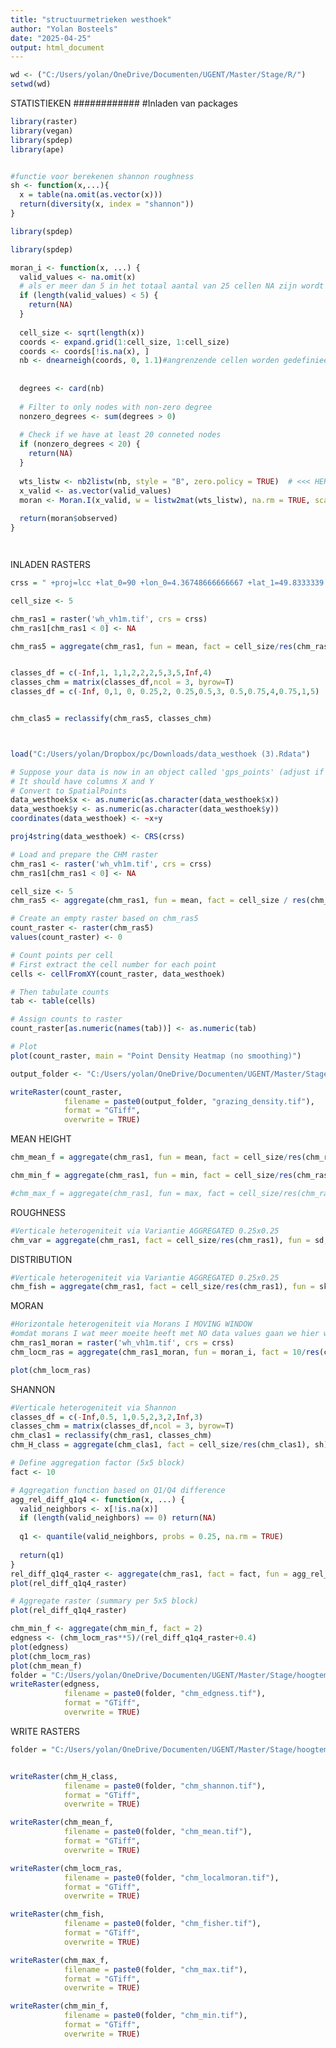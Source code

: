 ```yaml
---
title: "structuurmetrieken westhoek"
author: "Yolan Bosteels"
date: "2025-04-25"
output: html_document
---
```


```r
wd <- ("C:/Users/yolan/OneDrive/Documenten/UGENT/Master/Stage/R/")
setwd(wd)
```
############
STATISTIEKEN
############
#Inladen van packages
```r
library(raster)
library(vegan)
library(spdep)
library(ape)


#functie voor berekenen shannon roughness
sh <- function(x,...){
  x = table(na.omit(as.vector(x)))
  return(diversity(x, index = "shannon"))
}

library(spdep)

library(spdep)

moran_i <- function(x, ...) {
  valid_values <- na.omit(x)
  # als er meer dan 5 in het totaal aantal van 25 cellen NA zijn wordt er geen Morans I berekend
  if (length(valid_values) < 5) {
    return(NA)
  }
  
  cell_size <- sqrt(length(x))
  coords <- expand.grid(1:cell_size, 1:cell_size)
  coords <- coords[!is.na(x), ]
  nb <- dnearneigh(coords, 0, 1.1)#angrenzende cellen worden gedefinieerd als cellen waarvan het celcentrum op maximaal 1m ligt van het centrum van een cel. 
  
  
  degrees <- card(nb)
  
  # Filter to only nodes with non-zero degree
  nonzero_degrees <- sum(degrees > 0)
  
  # Check if we have at least 20 conneted nodes
  if (nonzero_degrees < 20) {
    return(NA)
  }
  
  wts_listw <- nb2listw(nb, style = "B", zero.policy = TRUE)  # <<< HERE: allow zero neighbors
  x_valid <- as.vector(valid_values)
  moran <- Moran.I(x_valid, w = listw2mat(wts_listw), na.rm = TRUE, scaled = TRUE)
  
  return(moran$observed)
}




```

INLADEN RASTERS
```r
crss = " +proj=lcc +lat_0=90 +lon_0=4.36748666666667 +lat_1=49.8333339 +lat_2=51.1666672333333 +x_0=150000.01256 +y_0=5400088.4378 +ellps=intl +units=m +no_defs  "

cell_size <- 5

chm_ras1 = raster('wh_vh1m.tif', crs = crss)
chm_ras1[chm_ras1 < 0] <- NA

chm_ras5 = aggregate(chm_ras1, fun = mean, fact = cell_size/res(chm_ras1))


classes_df = c(-Inf,1, 1,1,2,2,2,5,3,5,Inf,4)
classes_chm = matrix(classes_df,ncol = 3, byrow=T)
classes_df = c(-Inf, 0,1, 0, 0.25,2, 0.25,0.5,3, 0.5,0.75,4,0.75,1,5)


chm_clas5 = reclassify(chm_ras5, classes_chm)




```

```r
load("C:/Users/yolan/Dropbox/pc/Downloads/data_westhoek (3).Rdata")

# Suppose your data is now in an object called 'gps_points' (adjust if needed)
# It should have columns X and Y
# Convert to SpatialPoints
data_westhoek$x <- as.numeric(as.character(data_westhoek$x))
data_westhoek$y <- as.numeric(as.character(data_westhoek$y))
coordinates(data_westhoek) <- ~x+y

proj4string(data_westhoek) <- CRS(crss)

# Load and prepare the CHM raster
chm_ras1 <- raster('wh_vh1m.tif', crs = crss)
chm_ras1[chm_ras1 < 0] <- NA

cell_size <- 5
chm_ras5 <- aggregate(chm_ras1, fun = mean, fact = cell_size / res(chm_ras1)[1])

# Create an empty raster based on chm_ras5
count_raster <- raster(chm_ras5)
values(count_raster) <- 0

# Count points per cell
# First extract the cell number for each point
cells <- cellFromXY(count_raster, data_westhoek)

# Then tabulate counts
tab <- table(cells)

# Assign counts to raster
count_raster[as.numeric(names(tab))] <- as.numeric(tab)

# Plot
plot(count_raster, main = "Point Density Heatmap (no smoothing)")

output_folder <- "C:/Users/yolan/OneDrive/Documenten/UGENT/Master/Stage/hoogtemetrieken/"

writeRaster(count_raster, 
            filename = paste0(output_folder, "grazing_density.tif"), 
            format = "GTiff", 
            overwrite = TRUE)
```

MEAN HEIGHT
```r
chm_mean_f = aggregate(chm_ras1, fun = mean, fact = cell_size/res(chm_ras1))

chm_min_f = aggregate(chm_ras1, fun = min, fact = cell_size/res(chm_ras1))

#chm_max_f = aggregate(chm_ras1, fun = max, fact = cell_size/res(chm_ras1))

```

ROUGHNESS
```r
#Verticale heterogeniteit via Variantie AGGREGATED 0.25x0.25
chm_var = aggregate(chm_ras1, fact = cell_size/res(chm_ras1), fun = sd, na.rm = T)

```

DISTRIBUTION
```r
#Verticale heterogeniteit via Variantie AGGREGATED 0.25x0.25
chm_fish = aggregate(chm_ras1, fact = cell_size/res(chm_ras1), fun = skewness, na.rm = T) 

```

MORAN
```r
#Horizontale heterogeniteit via Morans I MOVING WINDOW
#omdat morans I wat meer moeite heeft met NO data values gaan we hier wat minder streng zijn rond NA waardes toekennen. Daarom laden we terug het originele bestand in. (chm_ras1_moran). Ook zal de warning subgraphs verschijnen. Dit gebeurt voor 5 cellen in het raster. Concreet wil dat zeggen dat er één of meerdere cellen geisoleerd zijn geraakt en dus geen buren hebben. De grootste cluster verbonden cellen wordt behouden en wordt gebruikt voor morans i. 
chm_ras1_moran = raster('wh_vh1m.tif', crs = crss)
chm_locm_ras = aggregate(chm_ras1_moran, fun = moran_i, fact = 10/res(chm_ras1))

```
```r
plot(chm_locm_ras)
```

SHANNON
```r
#Verticale heterogeniteit via Shannon
classes_df = c(-Inf,0.5, 1,0.5,2,3,2,Inf,3)
classes_chm = matrix(classes_df,ncol = 3, byrow=T)
chm_clas1 = reclassify(chm_ras1, classes_chm)
chm_H_class = aggregate(chm_clas1, fact = cell_size/res(chm_clas1), sh)
```

```r
# Define aggregation factor (5x5 block)
fact <- 10

# Aggregation function based on Q1/Q4 difference
agg_rel_diff_q1q4 <- function(x, ...) {
  valid_neighbors <- x[!is.na(x)]
  if (length(valid_neighbors) == 0) return(NA)
  
  q1 <- quantile(valid_neighbors, probs = 0.25, na.rm = TRUE)
  
  return(q1)
}
rel_diff_q1q4_raster <- aggregate(chm_ras1, fact = fact, fun = agg_rel_diff_q1q4)
plot(rel_diff_q1q4_raster)
```

```r
# Aggregate raster (summary per 5x5 block)
plot(rel_diff_q1q4_raster)

chm_min_f <- aggregate(chm_min_f, fact = 2)
edgness <- (chm_locm_ras**5)/(rel_diff_q1q4_raster+0.4)
plot(edgness)
plot(chm_locm_ras)
plot(chm_mean_f)
folder = "C:/Users/yolan/OneDrive/Documenten/UGENT/Master/Stage/hoogtemetrieken/"
writeRaster(edgness, 
            filename = paste0(folder, "chm_edgness.tif"), 
            format = "GTiff", 
            overwrite = TRUE)
```



WRITE RASTERS
```r
folder = "C:/Users/yolan/OneDrive/Documenten/UGENT/Master/Stage/hoogtemetrieken/"


writeRaster(chm_H_class, 
            filename = paste0(folder, "chm_shannon.tif"), 
            format = "GTiff", 
            overwrite = TRUE)

writeRaster(chm_mean_f, 
            filename = paste0(folder, "chm_mean.tif"), 
            format = "GTiff", 
            overwrite = TRUE)

writeRaster(chm_locm_ras, 
            filename = paste0(folder, "chm_localmoran.tif"), 
            format = "GTiff", 
            overwrite = TRUE)

writeRaster(chm_fish, 
            filename = paste0(folder, "chm_fisher.tif"), 
            format = "GTiff", 
            overwrite = TRUE)

writeRaster(chm_max_f, 
            filename = paste0(folder, "chm_max.tif"), 
            format = "GTiff", 
            overwrite = TRUE)

writeRaster(chm_min_f, 
            filename = paste0(folder, "chm_min.tif"), 
            format = "GTiff", 
            overwrite = TRUE)
```

